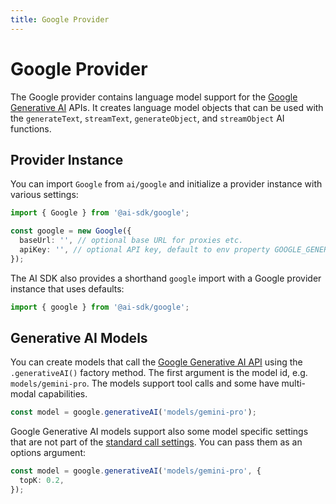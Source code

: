```yaml
---
title: Google Provider
---
```



# Google Provider

The Google provider contains language model support for the [Google Generative AI](https://ai.google/discover/generativeai/) APIs.
It creates language model objects that can be used with the `generateText`, `streamText`, `generateObject`, and `streamObject` AI functions.

## Provider Instance

You can import `Google` from `ai/google` and initialize a provider instance with various settings:

```ts
import { Google } from '@ai-sdk/google';

const google = new Google({
  baseUrl: '', // optional base URL for proxies etc.
  apiKey: '', // optional API key, default to env property GOOGLE_GENERATIVE_AI_API_KEY
});
```

The AI SDK also provides a shorthand `google` import with a Google provider instance that uses defaults:

```ts
import { google } from '@ai-sdk/google';
```

## Generative AI Models

You can create models that call the [Google Generative AI API](https://ai.google.dev/api/rest) using the `.generativeAI()` factory method.
The first argument is the model id, e.g. `models/gemini-pro`.
The models support tool calls and some have multi-modal capabilities.

```ts
const model = google.generativeAI('models/gemini-pro');
```

Google Generative AI models support also some model specific settings that are not part of the [standard call settings](/docs/ai-core/settings).
You can pass them as an options argument:

```ts
const model = google.generativeAI('models/gemini-pro', {
  topK: 0.2,
});
```
